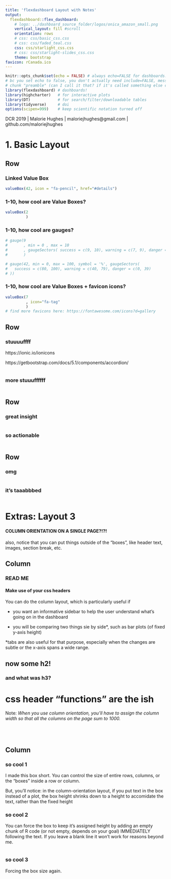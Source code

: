 ```yaml
---
title: 'flexdashboard Layout with Notes'
output: 
  flexdashboard::flex_dashboard:
    # logo: ../dashboard_source_folder/logos/onica_amazon_small.png
    vertical_layout: fill #scroll
    orientation: rows
    # css: css/basic_css.css
    # css: css/faded_teal.css
    css: css/starlight_css.css
    # css: css/starlight-slides_css.css
    theme: bootstrap
favicon: rCanada.ico    
---
```


```r
knitr::opts_chunk$set(echo = FALSE) # always echo=FALSE for dashboards. No need to show off. you can include source code if you want
# bc you set echo to false, you don't actually need include=FALSE, message=FALSE, or warning=FALSE in the 
# chunk "preamble" (can I call it that? if it's called something else can I still call it that?) 
library(flexdashboard) # dashboards!
library(highcharter)   # for interactive plots
library(DT)            # for search/filter/downloadable tables
library(tidyverse)     # doi
options(scipen=999)    # keep scientific notation turned off
```

<div class="footer">
  <p> DCR 2019 | Malorie Hughes | maloriejhughes@gmail.com | github.com/maloriejhughes </p>
</div>
  

1. Basic Layout
=====================================

Row {data-height=175}
-------------------------------------

### Linked Value Box

```r
valueBox(42, icon = "fa-pencil", href="#details")
```


### 1-10, how cool are Value Boxes?
```r

valueBox(2
         )
```

<!-- https://pkgs.rstudio.com/flexdashboard/articles/using.html 

-->


### 1-10, how cool are gauges?
```r

# gauge(9
#       , min = 0 , max = 10
#       , gaugeSectors( success = c(9, 10), warning = c(7, 9), danger = c(0, 7))
#       )

# gauge(42, min = 0, max = 100, symbol = '%', gaugeSectors(
#   success = c(80, 100), warning = c(40, 79), danger = c(0, 39)
# ))

```

### 1-10, how cool are Value Boxes + favicon icons?
```r

valueBox(7
         , icon="fa-tag"
         )
# find more favicons here: https://fontawesome.com/icons?d=gallery
```



<!-- ### Contact Rate -->

<!-- ```{r} -->
<!-- renderGauge({ -->
<!--   rate <- computeContactRate(input$region) -->
<!--   gauge(rate, min = 0, max = 100, symbol = '%', gaugeSectors( -->
<!--     success = c(80, 100), warning = c(40, 79), danger = c(0, 39) -->
<!--   )) -->
<!-- }) -->
<!-- ``` -->


Row {data-height=300}
-------------------------------------
### stuuuuffff


https://ionic.io/ionicons

https://getbootstrap.com/docs/5.1/components/accordion/


```r





```

### more stuuuffffff

```r


```








Row {data-height=300}
-------------------------------------

### great insight


```r

```


### so actionable
```r

```




Row {data-height=1000, .tabset}
-------------------------------------
### omg

```r

          

```

### it's taaabbbed

```r

          
          

```





  

Extras: Layout 3 {data-orientation="columns"}
=====================================
<h4> COLUMN ORIENTATION ON A SINGLE PAGE?!?! </h4>

also, notice that you can put things outside of the "boxes", like header text, images, section break, etc.

Column {data-width=300}
-------------------------------------
### READ ME
<h4> Make use of your css headers</h4>
You can do the column layout, which is particularly useful if 

+ you want an informative sidebar to help the user understand what's going on in the dashboard

+ you will be comparing two things sie by side*, such as bar plots (of fixed y-axis height)

*tabs are also useful for that purpose, especially when the changes are subtle or the x-axis spans a wide range.  

<h2> now some h2!</h2>
<h3> and what was h3?</h3>
<h1> css header "functions" are the ish</h1>

Note: *When  you use column orientation, you'll have to assign the column width so that all the columns on the page sum to 1000.*



</br>
</br>


Column {data-width=700}
-------------------------------------
### so cool 1 {data-height=300}

I made this box short.  You can control the size of entire rows, columns, or the "boxes" inside a row or column. 

But, you'll notice: in the column-orientation layout, if you put text in the box instead of a plot, the box height shrinks down to a height to accomidate the text, rather than the fixed height

### so cool 2 {data-height=700}

You can force the box to keep it's assigned height by adding an empty chunk of R code (or not empty, depends on your goal) IMMEDIATELY following the text. If you leave a blank line it won't work for reasons beyond me.
```r

```

### so cool 3 {data-height=700}

Forcing the box size again.
```r

```
